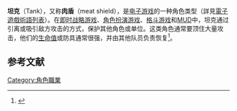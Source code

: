 {{expand|time=2014-10-17T13:34:09+00:00}}
{{NoteTA
| G1=Games
}}
{{Not|炮灰}}
'''坦克'''（Tank），又称'''肉盾'''（meat shield），是[[电子游戏|电子游戏]]的一种角色类型（詳見[[電子遊戲術語列表|電子遊戲術語列表]]）。在[[即时战略游戏|即时战略游戏]]、[[电子角色扮演游戏|角色扮演游戏]]、[[格斗游戏|格斗游戏]]和[[MUD|MUD]]中，坦克通过引离或吸引敌方攻击的方式，保护其他角色或单位。这类角色通常要顶住大量攻击，他们的[[生命值|生命值]]或防具通常很强，并由其他队员负责恢复<ref name="ywwr">{{cite book | last1 = Towers | first1 = J. Tarin | last2 = Badertscher | first2 = Ken | last3 = Cunningham | first3 = Wayne | last4 = Buskirk | first4 = Laura | title = Yahoo! Wild Web Rides | publisher = IDG Books Worldwide Inc. | year = 1996 | isbn = 0-7645-7003-X | pages = 152 | quote = '''Tanks: Leading the Charge'''No, we're not talking about those huge army vehicles. Well, yeah, some MUDs do have that kind of tank in them, but that's not what we're referring to. A ''tank'' in a typical fantasy MUD is the character who, alone or in a group, is always the first to attack a monster. A mob will direct its attacks at the first person that hits it, so in a group the tank is generally some character with enough hit points to withstand this punishment. Meanwhile the others hack safely away at the adversary — at least until the tank is killed and somebody else becomes the lucky target. Some MUDs now have monsters that can switch their attacks to other characters in the group, so the tank approach doesn't work as well with them. If you're a newbie and are asked to join a group, it's important that you understand this concept. Listen to the leader and only attack after she says, or you may end up tanking something that will toast your hide in seconds.}}</ref>。

== 参考文献 ==
{{reflist}}

{{MUDs}}

[[Category:角色職業|Category:角色職業]]

{{strategy-videogame-stub}}